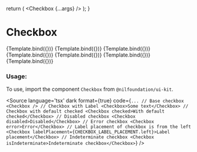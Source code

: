 
<Meta
  title="Field/Checkbox"
  component={Checkbox}
/>

  return (
    <Checkbox {...args} />
  );
}

# Checkbox


<Canvas isColumn>
  <Story name="Base" args={{}}>
    {Template.bind({})}
  </Story>
  <Story name="With Label" args={{children: "Label"}}>
    {Template.bind({})}
  </Story>
  <Story name="With Default Checked" args={{children: "Label", checked: true}}>
    {Template.bind({})}
  </Story>
  <Story name="Disabled" args={{children: "Label", disabled: true, checked: true}}>
    {Template.bind({})}
  </Story>
  <Story name="Error" args={{children: "Label", error: true}}>
    {Template.bind({})}
  </Story>
  <Story name="Label Placement" args={{children: "Label", labelPlacement: LABEL_PLACEMENT.left}}>
    {Template.bind({})}
  </Story>
  <Story name="Indeterminate checkbox" args={{children: "Label", isIndeterminate: true}}>
    {Template.bind({})}
  </Story>
</Canvas>

<ArgsTable of={Checkbox} />

### Usage:

To use, import the component `Checkbox` from `@nilfoundation/ui-kit`.


<Source
  language='tsx'
  dark
  format={true}
  code={`
        ...
        // Base checkbox
        <Checkbox />
        // Checkbox with Label
        <Checkbox>Some text</Checkbox>
        // Checkbox with default checked
        <Checkbox checked>With default checked</Checkbox>
        // Disabled checkbox
        <Checkbox disabled>Disabled</Checkbox>
        // Error checkbox
        <Checkbox error>Error</Checkbox>
        // Label placement of checkbox is from the left
        <Checkbox labelPlacement={CHECKBOX_LABEL_PLACEMENT.left}>Label placement</Checkbox>
        // Indeterminate checkbox
        <Checkbox isIndeterminate>Indeterminate checkbox</Checkbox>
    `}
/>


